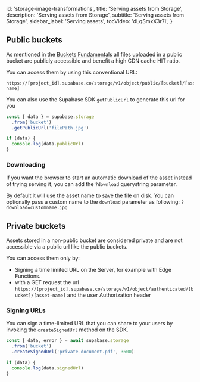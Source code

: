 
  id: 'storage-image-transformations',
  title: 'Serving assets from Storage',
  description: 'Serving assets from Storage',
  subtitle: 'Serving assets from Storage',
  sidebar_label: 'Serving assets',
  tocVideo: 'dLqSmxX3r7I',
}

## Public buckets

As mentioned in the [Buckets Fundamentals](/docs/guides/storage/buckets/fundamentals) all files uploaded in a public bucket are publicly accessible and benefit a high CDN cache HIT ratio.

You can access them by using this conventional URL:

```
https://[project_id].supabase.co/storage/v1/object/public/[bucket]/[asset-name]
```

You can also use the Supabase SDK `getPublicUrl` to generate this url for you

```js
const { data } = supabase.storage
  .from('bucket')
  .getPublicUrl('filePath.jpg')

if (data) {
  console.log(data.publicUrl)
}
```

### Downloading

If you want the browser to start an automatic download of the asset instead of trying serving it, you can add the `?download` querystring parameter.

By default it will use the asset name to save the file on disk. You can optionally pass a custom name to the `download` parameter as following: `?download=customname.jpg`

## Private buckets

Assets stored in a non-public bucket are considered private and are not accessible via a public url like the public buckets.

You can access them only by:

- Signing a time limited URL on the Server, for example with Edge Functions.
- with a GET request the url `https://[project_id].supabase.co/storage/v1/object/authenticated/[bucket]/[asset-name]` and the user Authorization header

### Signing URLs

You can sign a time-limited URL that you can share to your users by invoking the `createSignedUrl` method on the SDK.

```js
const { data, error } = await supabase.storage
  .from('bucket')
  .createSignedUrl('private-document.pdf', 3600)

if (data) {
  console.log(data.signedUrl)
}
```


